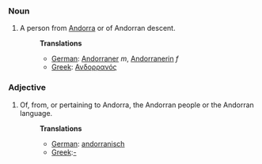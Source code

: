 ===Noun===
#A person from [[Andorra]] or of Andorran descent.
#:'''Translations'''
#:*[[German]]: [[Andorraner]] ''m'', [[Andorranerin]] ''f''
#:*[[Greek]]: [[Ανδορρανός]]

===Adjective===
#Of, from, or pertaining to Andorra, the Andorran people or the Andorran language.
#:'''Translations'''
#:*[[German]]: [[andorranisch]]
#:*[[Greek]]:[[-]]